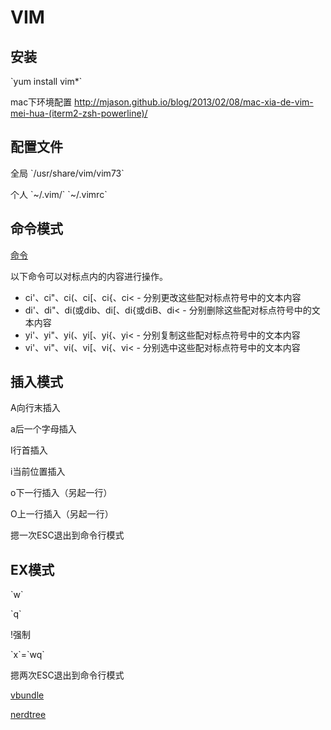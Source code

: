 = VIM =
== 安装 == 
`yum install vim*`

mac下环境配置 [[http://mjason.github.io/blog/2013/02/08/mac-xia-de-vim-mei-hua-(iterm2-zsh-powerline)/]]

== 配置文件 == 
全局 `/usr/share/vim/vim73`

个人 `~/.vim/`  `~/.vimrc` 

== 命令模式 ==
[[cmds|命令]]

以下命令可以对标点内的内容进行操作。
* ci'、ci"、ci(、ci[、ci{、ci< - 分别更改这些配对标点符号中的文本内容
* di'、di"、di(或dib、di[、di{或diB、di< - 分别删除这些配对标点符号中的文本内容
* yi'、yi"、yi(、yi[、yi{、yi< - 分别复制这些配对标点符号中的文本内容
* vi'、vi"、vi(、vi[、vi{、vi< - 分别选中这些配对标点符号中的文本内容
 
== 插入模式 ==
A向行末插入 

a后一个字母插入 

I行首插入 

i当前位置插入 

o下一行插入（另起一行） 

O上一行插入（另起一行） 

摁一次ESC退出到命令行模式 

== EX模式 ==
`w`

`q` 

!强制 

`x`=`wq` 

摁两次ESC退出到命令行模式 



[[vbundle]]

[[nerdtree]]
